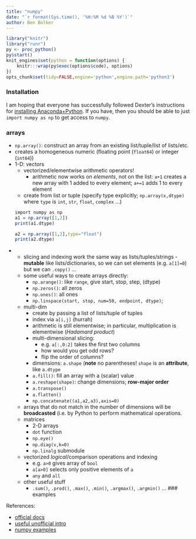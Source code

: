 ```yaml
---
title: "numpy"
date: "`r format(Sys.time(), '%H:%M %d %B %Y')`"
author: Ben Bolker
---
```


```r
library("knitr")
library("runr")
py <- proc_python()
py$start()
knit_engines$set(python = function(options) {
    knitr:::wrap(py$exec(options$code), options)
})
opts_chunk$set(tidy=FALSE,engine='python',engine.path='python3')
```

### Installation

I am hoping that everyone has successfully followed Dexter's instructions for [installing Anaconda+Python](http://bbolker.github.io/math1mp/notes/install_python.html). If you have, then you should be able to just `import numpy as np` to get access to `numpy`.

### arrays

- `np.array()`: construct an array from an existing list/tuple/list of lists/etc.
- creates a homogeneous numeric (floating point (`float64`) or integer (`int64`))
- 1-D: vectors
    - vectorized/elementwise arithmetic operators!
	     - 	arithmetic now works on *elements*, not on the list: `a+1` creates a new array with 1 added to every element; `a+=1` adds 1 to every element
    - create from list or tuple (specify type explicitly; `np.array(x,dtype)` where `type` is `int`, `str`, `float`, `complex` ...)
```r
import numpy as np
a1 = np.array([1,2])
print(a1.dtype)
```
```r
a2 = np.array([1,2],type="float")
print(a2.dtype)
```

-
    - slicing and indexing work the same way as lists/tuples/strings
     - **mutable** like lists/dictionaries, so we can set elements (e.g. `a[1]=0`) but we can `.copy()`	 ...
   	- some useful ways to create arrays directly:
	     - `np.arange()`: like `range`, give start, stop, step, (dtype)
		 - `np.zeros()`: all zeros
		 - `np.ones()`: all ones
		 - `np.linspace(start, stop, num=50, endpoint, dtype)`;

	- multi-dim
	     - create by passing a list of lists/tuple of tuples
	     - index via `a[i,j]` (hurrah)
	     - arithmetic is still elementwise; in particular, multiplication is elementwise (*Hadamard product*)
		 - multi-dimensional slicing:
		      - e.g. `a[:,0:2]` takes the first two columns
			  - how would you get odd rows?
			  - flip the order of columns?
		 - dimensions: `a.shape`  (**note** no parentheses! `shape` is an **attribute**, like `a.dtype`
		 - `a.fill()`: fill an array with a (scalar) value
		 - `a.reshape(shape)`:  change dimensions; **row-major order**
         - `a.transpose()`
		 - `a.flatten()`
		 - `np.concatenate((a1,a2,a3),axis=0)`
    - arrays that do not match in the number of dimensions will be **broadcasted** (i.e. by Python to perform mathematical operations.
	- matrices
	     - 2-D arrays
		 - `dot` function
		 - `np.eye()`
		 - `np.diag(v,k=0)`
		 - `np.linalg` submodule
    - vectorized *logical*/comparison operations and indexing
	     - e.g. `a>0` gives array of `bool`
		 - `a[a>0]` selects only positive elements of `a`
		 - `any` and `all`
	- other useful stuff
	     - `.sum()`, `.prod()`, `.max()`, `.min()`, `.argmax()`, `.argmin()` ...
### examples


References:

- [official docs](http://docs.scipy.org/doc/)
- [useful unofficial intro](http://www.engr.ucsb.edu/~shell/che210d/numpy.pdf)
- [numpy examples](http://www.labri.fr/perso/nrougier/teaching/numpy.100/index.html)
